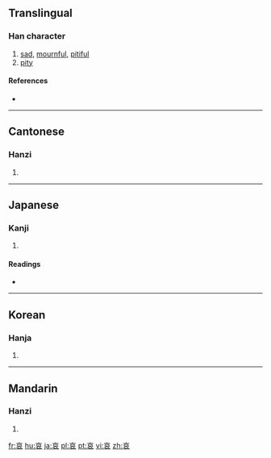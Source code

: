 ==Translingual==

===Han character===
{{Han char|rn=30|rad=口|as=06|sn=9|four=0073<sub>2</sub>|canj=卜口竹女 (YRHV)}}

# [[sad]], [[mournful]], [[pitiful]]
# [[pity]]

====References====
* {{Han ref|kx=0188.110|dkj=03580|dj=0407.110|hdz=10620.100|uh=54C0|ud=21696|bh=AB73|bd=43891}}

----

==Cantonese==

===Hanzi===
{{yue-hanzi|jyut=|y=oi1}}

# {{defn|Cantonese}}

----

==Japanese==

===Kanji===
{{ja-kanji|grade=c|rs=口06}}

# {{defn|Japanese}}

====Readings====
* {{ja-readings|on=[[あい]] (ai)|kun=[[あわれ]] (aware), [[あわれむ]] (awaremu), [[かなしい]] (kanashii)}}

----

==Korean==

===Hanja===
{{ko-hanja|hangeul=애|rv=ae|mr=ae}}

# {{defn|Korean}}

----

==Mandarin==

===Hanzi===
{{cmn-hanzi|pin=[[āi]] ([[ai1]])|wg=ai<sup>1</sup>}}

# {{defn|Mandarin}}

[[fr:哀]]
[[hu:哀]]
[[ja:哀]]
[[pl:哀]]
[[pt:哀]]
[[vi:哀]]
[[zh:哀]]